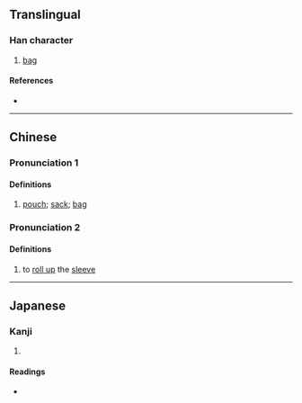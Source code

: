 {{character info}}
==Translingual==

===Han character===
{{Han char|rn=50|rad=巾|as=06|sn=9|four=90227|canj=FQLB|ids=⿱龹巾}}

# [[bag]]

====References====
* {{Han ref|kx=0331.060|dkj=08881|dj=0636.210|hdz=10738.060|uh=5E23|ud=24099|bh=CEB2|bd=52914}}

----

==Chinese==
{{zh-forms}}

===Pronunciation 1===
{{zh-pron
|m=juàn
|c=gyun3
|mc=y
|oc=y
|cat=n
}}

====Definitions====
{{zh-hanzi}}

# {{lb|zh|literary}} [[pouch]]; [[sack]]; [[bag]]

===Pronunciation 2===
{{zh-pron
|m=juǎn
|c=
|mc=n
|oc=n
|cat=v
}}

====Definitions====
{{zh-hanzi}}

# {{lb|zh|literary}} to [[roll up]] the [[sleeve]]

----

==Japanese==

===Kanji===
{{ja-kanji|grade=|rs=巾06}}

# {{rfdef|ja|sort=巾06}}

====Readings====
* {{ja-readings|on=[[けん]] (ken), [[げん]] (gen)|kun=[[ふくろ]] (fukuro)}}
